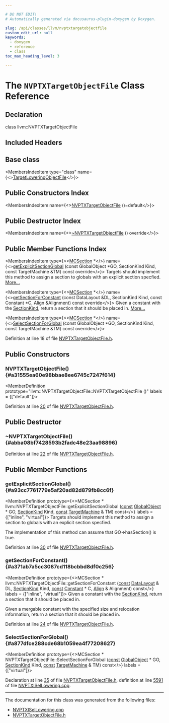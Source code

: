 ```yaml
---

# DO NOT EDIT!
# Automatically generated via docusaurus-plugin-doxygen by Doxygen.

slug: /api/classes/llvm/nvptxtargetobjectfile
custom_edit_url: null
keywords:
  - doxygen
  - reference
  - class
toc_max_heading_level: 3

---
```





# The `NVPTXTargetObjectFile` Class Reference

<DoxygenPage pluginConfig={pluginConfig}>



## Declaration

<CodeBlock>class llvm::NVPTXTargetObjectFile</CodeBlock>

## Included Headers

<IncludesList>
<IncludesListItem
  filePath="Target/NVPTX/NVPTXTargetObjectFile.h"
  permalink="/docs/api/files/lib/lib/target/lib/target/nvptx/nvptxtargetobjectfile-h"
  isLocal="true" />
</IncludesList>

## Base class

<MembersIndex>

<MembersIndexItem
  type="class"
  name={<><a href="/docs/api/classes/llvm/targetloweringobjectfile">TargetLoweringObjectFile</a></>}>
</MembersIndexItem>

</MembersIndex>

## Public Constructors Index

<MembersIndex>

<MembersIndexItem
  name={<><a href="#a31555ea60e98bbae8ee6745c7247f614">NVPTXTargetObjectFile</a> ()=default</>}>
</MembersIndexItem>

</MembersIndex>

## Public Destructor Index

<MembersIndex>

<MembersIndexItem
  name={<><a href="#abba08bf7428593b2fadc48e23aa98896">~NVPTXTargetObjectFile</a> () override</>}>
</MembersIndexItem>

</MembersIndex>

## Public Member Functions Index

<MembersIndex>

<MembersIndexItem
  type={<><a href="/docs/api/classes/llvm/mcsection">MCSection</a> &#42;</>}
  name={<><a href="#a93cc7761779e5af20ad82d879fb8cc6f">getExplicitSectionGlobal</a> (const GlobalObject &#42;GO, SectionKind Kind, const TargetMachine &amp;TM) const override</>}>
Targets should implement this method to assign a section to globals with an explicit section specfied. <a href="#a93cc7761779e5af20ad82d879fb8cc6f">More...</a>
</MembersIndexItem>

<MembersIndexItem
  type={<><a href="/docs/api/classes/llvm/mcsection">MCSection</a> &#42;</>}
  name={<><a href="#a371ab7a5cc3087cd118bcbbd8df0c256">getSectionForConstant</a> (const DataLayout &amp;DL, SectionKind Kind, const Constant &#42;C, Align &amp;Alignment) const override</>}>
Given a constant with the <a href="/docs/api/classes/llvm/sectionkind">SectionKind</a>, return a section that it should be placed in. <a href="#a371ab7a5cc3087cd118bcbbd8df0c256">More...</a>
</MembersIndexItem>

<MembersIndexItem
  type={<><a href="/docs/api/classes/llvm/mcsection">MCSection</a> &#42;</>}
  name={<><a href="#a877dfce288cde68b1059ea4f77208627">SelectSectionForGlobal</a> (const GlobalObject &#42;GO, SectionKind Kind, const TargetMachine &amp;TM) const override</>}>
</MembersIndexItem>

</MembersIndex>


Definition at line 18 of file <a href="/docs/api/files/lib/lib/target/lib/target/nvptx/nvptxtargetobjectfile-h">NVPTXTargetObjectFile.h</a>.

<SectionDefinition>

## Public Constructors

### NVPTXTargetObjectFile() {#a31555ea60e98bbae8ee6745c7247f614}

<MemberDefinition
  prototype="llvm::NVPTXTargetObjectFile::NVPTXTargetObjectFile ()"
  labels = {["default"]}>

Definition at line <a href="/docs/api/files/lib/lib/target/lib/target/nvptx/nvptxtargetobjectfile-h/#l00020">20</a> of file <a href="/docs/api/files/lib/lib/target/lib/target/nvptx/nvptxtargetobjectfile-h">NVPTXTargetObjectFile.h</a>.
</MemberDefinition>

</SectionDefinition>

<SectionDefinition>

## Public Destructor

### ~NVPTXTargetObjectFile() {#abba08bf7428593b2fadc48e23aa98896}

<MemberDefinition
  prototype="NVPTXTargetObjectFile::~NVPTXTargetObjectFile ()">

Definition at line <a href="/docs/api/files/lib/lib/target/lib/target/nvptx/nvptxtargetobjectfile-h/#l00022">22</a> of file <a href="/docs/api/files/lib/lib/target/lib/target/nvptx/nvptxtargetobjectfile-h">NVPTXTargetObjectFile.h</a>.
</MemberDefinition>

</SectionDefinition>

<SectionDefinition>

## Public Member Functions

### getExplicitSectionGlobal() {#a93cc7761779e5af20ad82d879fb8cc6f}

<MemberDefinition
  prototype={<>MCSection &#42; llvm::NVPTXTargetObjectFile::getExplicitSectionGlobal (<a href="/docs/api/files/lib/lib/target/lib/target/aarch64/aarch64promoteconstant-cpp/#a90f8350fecae261c25be85d38b451bff">const</a> <a href="/docs/api/classes/llvm/globalobject">GlobalObject</a> &#42; GO, <a href="/docs/api/classes/llvm/sectionkind">SectionKind</a> Kind, <a href="/docs/api/files/lib/lib/target/lib/target/aarch64/aarch64promoteconstant-cpp/#a90f8350fecae261c25be85d38b451bff">const</a> <a href="/docs/api/classes/llvm/targetmachine">TargetMachine</a> &amp; TM) const</>}
  labels = {["inline", "virtual"]}>
Targets should implement this method to assign a section to globals with an explicit section specfied.

The implementation of this method can assume that GO-&gt;hasSection() is true.

Definition at line <a href="/docs/api/files/lib/lib/target/lib/target/nvptx/nvptxtargetobjectfile-h/#l00030">30</a> of file <a href="/docs/api/files/lib/lib/target/lib/target/nvptx/nvptxtargetobjectfile-h">NVPTXTargetObjectFile.h</a>.
</MemberDefinition>

### getSectionForConstant() {#a371ab7a5cc3087cd118bcbbd8df0c256}

<MemberDefinition
  prototype={<>MCSection &#42; llvm::NVPTXTargetObjectFile::getSectionForConstant (<a href="/docs/api/files/lib/lib/target/lib/target/aarch64/aarch64promoteconstant-cpp/#a90f8350fecae261c25be85d38b451bff">const</a> <a href="/docs/api/classes/llvm/datalayout">DataLayout</a> &amp; DL, <a href="/docs/api/classes/llvm/sectionkind">SectionKind</a> Kind, <a href="/docs/api/files/lib/lib/target/lib/target/aarch64/aarch64promoteconstant-cpp/#a90f8350fecae261c25be85d38b451bff">const</a> <a href="/docs/api/classes/llvm/constant">Constant</a> &#42; C, <a href="/docs/api/structs/llvm/align">Align</a> &amp; Alignment) const</>}
  labels = {["inline", "virtual"]}>
Given a constant with the <a href="/docs/api/classes/llvm/sectionkind">SectionKind</a>, return a section that it should be placed in.

Given a mergable constant with the specified size and relocation information, return a section that it should be placed in.

Definition at line <a href="/docs/api/files/lib/lib/target/lib/target/nvptx/nvptxtargetobjectfile-h/#l00024">24</a> of file <a href="/docs/api/files/lib/lib/target/lib/target/nvptx/nvptxtargetobjectfile-h">NVPTXTargetObjectFile.h</a>.
</MemberDefinition>

### SelectSectionForGlobal() {#a877dfce288cde68b1059ea4f77208627}

<MemberDefinition
  prototype={<>MCSection &#42; NVPTXTargetObjectFile::SelectSectionForGlobal (<a href="/docs/api/files/lib/lib/target/lib/target/aarch64/aarch64promoteconstant-cpp/#a90f8350fecae261c25be85d38b451bff">const</a> <a href="/docs/api/classes/llvm/globalobject">GlobalObject</a> &#42; GO, <a href="/docs/api/classes/llvm/sectionkind">SectionKind</a> Kind, <a href="/docs/api/files/lib/lib/target/lib/target/aarch64/aarch64promoteconstant-cpp/#a90f8350fecae261c25be85d38b451bff">const</a> <a href="/docs/api/classes/llvm/targetmachine">TargetMachine</a> &amp; TM) const</>}
  labels = {["virtual"]}>

Declaration at line <a href="/docs/api/files/lib/lib/target/lib/target/nvptx/nvptxtargetobjectfile-h/#l00035">35</a> of file <a href="/docs/api/files/lib/lib/target/lib/target/nvptx/nvptxtargetobjectfile-h">NVPTXTargetObjectFile.h</a>, definition at line <a href="/docs/api/files/lib/lib/target/lib/target/nvptx/nvptxisellowering-cpp/#l05591">5591</a> of file <a href="/docs/api/files/lib/lib/target/lib/target/nvptx/nvptxisellowering-cpp">NVPTXISelLowering.cpp</a>.
</MemberDefinition>

</SectionDefinition>

<hr/>

The documentation for this class was generated from the following files:

<ul>
<li><a href="/docs/api/files/lib/lib/target/lib/target/nvptx/nvptxisellowering-cpp">NVPTXISelLowering.cpp</a></li>
<li><a href="/docs/api/files/lib/lib/target/lib/target/nvptx/nvptxtargetobjectfile-h">NVPTXTargetObjectFile.h</a></li>
</ul>

</DoxygenPage>
